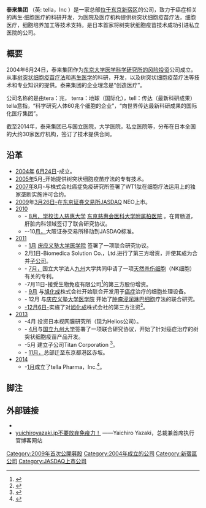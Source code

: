 {{Copy edit|time=2020-10-29T14:16:53+00:00}}
{{基礎情報 会社|社名=テラ株式会社|発行済株式総数=1699万9156株<br>(2017年12月31日現在)|外部リンク=https://www.tella.jp/|関係する人物=|主要子会社=タイタン株式会社<br />テラファーマ株式会社|主要株主=[[日本トラスティ・サービス信託銀行|日本トラスティ・サービス信託銀行株式会社]](17.28%)<br />矢崎雄一郎(15.79%)<br />（2017年12月31日現在）|所有者=テラ株式会社|会計監査人=[[有限責任監査法人トーマツ|有限責任監査法人トーマツ]]|決算期=[[12月31日|12月31日]]|従業員数=連結：29名,単体：17名<br>(2017年12月31日現在)|総資産=連結：18億7961万2000円<br>単体：17億6443万1000円<br>(2017年12月31日現在)|純資産=連結：13億4386万5000円<br>単体：13億5134万1000円<br>(2017年12月31日現在)|純利益=連結：△6億4364万4000円<br>単体：△4億5179万3000円<br>(2017年12月31日現在)|経常利益=連結：△2億6169万7000円<br>単体：△5億4462万3000円<br>(2017年12月31日現在)|営業利益=|売上高=連結：9億5764万4000円<br>単体：5億1851万5000円<br>(2017年12月31日現在)|資本金=20億8404万8000円<br>(2017年12月31日現在)|英文社名=tella, Inc|代表者=代表取締役社長 遊佐精一|事業内容=医療支援事業等|法人番号=4010001132341|業種=9050|設立=[[2004年|2004年]]（[[平成|平成]]16年）[[6月24日|6月24日]]|本社所在地=[[東京都|東京都]][[新宿区|新宿区]][[西新宿|西新宿]]7−22−36<br>三井花桐ビル1階|本社郵便番号=160-0023|国籍={{JPN}}|略称=|市場情報={{上場情報 | JASDAQ | 2191 | 2009年3月26日}}|種類=[[株式会社_(日本)|株式会社]]|画像説明=|画像=|ロゴ=|特記事項=}}{{Infobox company
| name = 
| native_name_lang = テラ株式会社
| type = 上市集团
| traded_as = TYO 2191
2009年3月26日
JASDAQ东京证券交易所上市
| foundation = 2004年6月24日 日本东京
| founder = 矢崎雄一郎
| key_people = 平智之
| location = 〒160-0023
東京都新宿区西新宿7−22−36
三井花桐ビル1階
| industry = 生物科技
| area_served = 1.癌症相关树突状细胞疫苗疗法，再生·细胞医疗的科研开发
2.为医院，医疗机构提供树突状细胞疫苗疗法、细胞医疗、细胞培养加工等技术支持
3.医疗器械、医疗设备的研发、生产、销售及相关技术咨询、服务、转让等
| subsid = tella pharma株式会社
| homepage = https://www.tella.jp/
| logo = 
| capital = 20億8404万8000円
(2017年12月31日現在)
}}
'''泰来集团''' （英: tella，Inc ）是一家总部[[東京都|位于]][[新宿區|东京新宿区]]的公司，致力于癌症相关的再生·细胞医疗的科研开发，为医院及医疗机构提供树突状细胞疫苗疗法，细胞医疗，细胞培养加工等技术支持。是日本首家将树突状细胞疫苗技术成功引进私立医院的公司。

== 概要 ==
2004年6月24日，泰来集团作为[[東京大学医学研究所|东京大学医学科学研究所的]][[初创企业|风险投资]]公司成立。从事[[树突状细胞疫苗疗法|树突状细胞疫苗疗法]]和[[再生醫學|再生医学]]的科研，开发，以及树突状细胞疫苗疗法等技术和专业知识的提供。泰来集团的企业理念是“创造医疗”。

公司名称的是由tera：兆， terra：地球（国际化），tell：传达（最新科研成果）tella意指，“科学研究人体60兆个细胞的企业”，“向世界传达最新科研成果的国际化医疗集团”。

截至2014年，泰来集团已与国立医院，大学医院，私立医院等，分布在日本全国的大约30家医疗机构，签订了技术提供合同。

== 沿革 ==

* [[2004年|2004年]] [[6月24日|6月24日]]-成立。
* [[2005年|2005年]]5月[[2005年|-]]开始提供树突状细胞疫苗疗法的专有技术。
* [[2007年|2007年]]8月-与株式会社癌症免疫研究所签署了WT1肽在细胞疗法运用上的独家垄断实施许可合约。
* [[2009年|2009]]年[[3月26日|3月26日]][[2009年|-]]在[[JASDAQ|东京证券交易所JASDAQ]] NEO上市。
* [[2010年|2010]] 
** - [[8月|8月，学校法人慈惠大学]]   [https://www.hosp.jikei.ac.jp/ 东京慈惠会医科大学附属柏医院] {{Wayback|url=https://www.hosp.jikei.ac.jp/ |date=20210309192531 }}。在胃肠道，肝脏内科领域签订了联合研究协议。
** --10[[10月|月，]]大阪证券交易所移动到JASDAQ标准。
* [[2011年|2011]] 
** - [[1月|1月]] [http://www.med.keio.ac.jp/ 庆应义塾大学医学院] {{Wayback|url=http://www.med.keio.ac.jp/ |date=20210310214854 }}签署了一项联合研究协议。
** 2月[[2月1日|1]]日-Biomedica Solution Co.，Ltd.进行了第三方增资，并使其成为合并[[子公司|子公司]]。
** - [[7月|7月，]]国立大学法人[[九州大学|九州]]大学共同申请了一项[[天然杀伤细胞|天然杀伤细胞]]（NK细胞）有关的专利。
** -7月11日-接受生物免疫有限公司<ref>{{PDFlink|[http://contents.xj-storage.jp/contents/21910/T/PDF-GENERAL/140120110614056900.pdf 2011年6月14日　株式会社バイオイミュランスの第三者割当増資引受に関するお知らせ]}}</ref>的第三方股份增资。
** - [[9月|9月]]  与[[旭化成|旭化成]]株式会社开始联合开发用于[[癌症|癌症]]治疗的细胞处理设备。
** - 12月 与[http://www.med.keio.ac.jp/ 庆应义塾大学医学院] {{Wayback|url=http://www.med.keio.ac.jp/ |date=20210310214854 }}开始了[[肿瘤浸润淋巴细胞|肿瘤浸润淋巴细胞]]疗法的联合研究。
** [[旭化成|-12月]][[12月6日|6日-]]实施了对[[旭化成|旭化成]]株式会社的第三方注资<ref>{{PDFlink|[http://contents.xj-storage.jp/contents/21910/T/PDF-GENERAL/140120111206052670.pdf 第三者割当による新株式発行に関するお知らせ]}}</ref>。
* [[2013年|2013]] 
** -4月 投资日本视网膜研究所（现为Helios公司）。
** - [[4月|4月]]与[[九州大学|国立九州大学]]签署了一项联合研究协议，开始了针对癌症治疗的树突状细胞疫苗产品开发。
** -5月  建立子公司Titan Corporation <ref>{{PDFlink|[http://contents.xj-storage.jp/contents/21910/T/PDF-GENERAL/140120130502030024.pdf 子会社設立のお知らせ]}}</ref>。
** - [[11月|11月，]]总部迁至东京都港区赤坂。
* [[2014年|2014]] 
** -[[1月|1月]]成立了tella Pharma，Inc.<ref>{{PDFlink|[http://contents.xj-storage.jp/contents/21910/T/PDF-GENERAL/140120131210070705.pdf 子会社設立に関するお知らせ]}}</ref>。

== 脚注 ==
{{Reflist}}{{Reflist}}

== 外部链接 ==

* {{Official website|https://www.tella.jp/}}
* [http://yuichiroyazaki.jp/ yuichiroyazaki.jp不要放弃免疫力！] {{Wayback|url=http://yuichiroyazaki.jp/ |date=20141215094137 }} ——Yaichiro Yazaki，总裁兼首席执行官博客网站

[[Category:2009年首次公開募股|Category:2009年首次公開募股]]
[[Category:2004年成立的公司|Category:2004年成立的公司]]
[[Category:新宿區公司|Category:新宿區公司]]
[[Category:JASDAQ上市公司|Category:JASDAQ上市公司]]